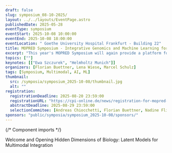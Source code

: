 ```yaml
---
draft: false
slug: symposium_08-10-2025/
layout: ../../layouts/EventPage.astro
publishedDate: 2025-05-28
eventType: symposium
eventStart: 2025-10-08 10:00:00
eventEnd: 2025-10-08 18:00:00
eventLocation: " Goethe University Hospital Frankfurt - Building 22"
title: MOPRED Symposium - Integrative Genomics and Machine Learning for Precision Health
excerpt: "This year's MOPRED Symposium will again provide a platform for researchers from various disciplines to discuss advances in multi-modal data integration and their applications in medicine. Participants can expect scientific talks, a poster session, and insights from a keynote speaker."
topics: [""]
keynotes: [["Ewa Szczurek", "Helmholtz Munich"]]
organizers: [Florian Buettner, Lena Wiese, Marcel Schulz]
tags: [Symposium, Multimodal, AI, ML]
thumbnail:
  src: /symposia/symposium_2025-10-08/thumbnail.jpg
  alt: ""
registration:
  registrationDeadline: 2025-08-20 23:59:00
  registrationURL: "https://cpi-online.de/news/registration-for-mopred-symposium-2025/"
  abstractDeadline: 2025-08-29 23:59:00
  selectionCommitee: [Andreas Chiocchetti, Florian Buettner, Nadine Flinner, Katharina Imkeller, Lena Wiese, Marcel Schulz]
sponsors: "public/symposia/symposium_2025-10-08/sponsors/"
---
```


{/* Component imports */}

<EventHero 
  title={frontmatter.title} 
  tags={frontmatter.tags} 
  excerpt={frontmatter.excerpt} 
  heroImgSrc={frontmatter.thumbnail.src} 
  eventStart={frontmatter.eventStart}
  eventEnd={frontmatter.eventEnd}
  location={frontmatter.eventLocation}
  organizers={frontmatter.organizers}
/>

<EventProgram title="Program" subtitle="Preliminary Overview" agendaFile="/symposia/symposium_2025-10-08/MOPRED_symposium_agenda_2025.pdf">
  <EventProgramPoint title="Welcome" timeframe="10:00">
    Welcome and Opening
  </EventProgramPoint>
  <EventProgramHeading title="I - Genomic Embeddings, Knowledge Graphs & Personalized Prediction" />
  <EventProgramPoint timeframe="10:10" title="Scientific Talks" />
  <EventProgramPoint timeframe="11:50" title="Poster Short Talks" />
  <EventProgramPoint timeframe="12:00" title="Group Photo" />
  <EventProgramPoint timeframe="12:05" title="Lunch Break" />
  <EventProgramPoint timeframe="12:30" title="Lunch & Poster Session" />
  <EventProgramHeading title="II - Transcriptome Models" />
  <EventProgramPoint timeframe="13:45" title="Scientific Talks" />
  <EventProgramPoint timeframe="14:45" title="Ewa Szczurek - Keynote Lecture">
    Hidden Dimensions of Biology:  
    Latent Models for Multimodal Integration
  </EventProgramPoint>
  <EventProgramPoint timeframe="15:25" title="Poster Session II & Coffee Break" />
  <EventProgramHeading title="III - Aging, Cancer Biology & Single-Cell Atlases" />
  <EventProgramPoint timeframe="16:30" title="Scientific Talks" />
  <EventProgramPoint timeframe="17:55" title="Award Ceremony & Closing Remarks" />
  <EventProgramPoint timeframe="19:00" title="Dinner (self-funded)" />
</EventProgram >

<KeynoteCollection title="Keynote Speaker" subtitle="Multi-modal Integration">
  <Keynote cardImgSrc="/symposia/symposium_2025-10-08/keynote_ewa_szczurek.png" name={frontmatter.keynotes[0][0]} institution={frontmatter.keynotes[0][1]} />
</KeynoteCollection>

<Registration 
  regUntil={frontmatter.registration.registrationDeadline} 
  regUrl={frontmatter.registration.registrationURL}
  notifUntil={frontmatter.registration.abstractDeadline} 
  commitee={frontmatter.registration.selectionCommitee}
  sponsors={frontmatter.sponsors}
/>
